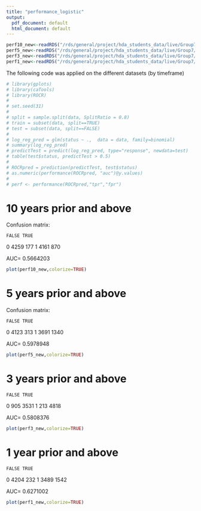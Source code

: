 ```yaml
---
title: "performance_logistic"
output:
  pdf_document: default
  html_document: default
---
```


```r
perf10_new<-readRDS("/rds/general/project/hda_students_data/live/Group7/General/Final/perf10_new.rds")
perf5_new<-readRDS("/rds/general/project/hda_students_data/live/Group7/General/Final/perf5_new.rds")
perf3_new<-readRDS("/rds/general/project/hda_students_data/live/Group7/General/Final/perf3_new.rds")
perf1_new<-readRDS("/rds/general/project/hda_students_data/live/Group7/General/Final/perf1_new.rds")
```


The following code was applied on the different datasets (by timeframe)

```r
# library(gplots)
# library(caTools)
# library(ROCR)
# 
# set.seed(31)
# 
# split = sample.split(data, SplitRatio = 0.8)
# train = subset(data, split==TRUE)
# test = subset(data, split==FALSE)
# 
# log_reg_pred = glm(status ~ .,  data = data, family=binomial)
# summary(log_reg_pred)
# predictTest = predict(log_reg_pred, type="response", newdata=test)
# table(test$status, predictTest > 0.5)
# 
# ROCRpred = prediction(predictTest, test$status)
# as.numeric(performance(ROCRpred, "auc")@y.values)
# 
# perf <- performance(ROCRpred,"tpr","fpr")
```


# 10 years prior and above

Confusion matrix:

    FALSE TRUE
  0  4259  177
  1  4161  870

AUC= 0.5664203


```r
plot(perf10_new,colorize=TRUE)
```
# 5 years prior and above 

 Confusion matrix: 
 
    FALSE TRUE
  0  4123  313
  1  3691 1340
  
  
AUC= 0.5978948

```r
plot(perf5_new,colorize=TRUE)
```

# 3 years prior and above 

    FALSE TRUE
  0   905 3531
  1   213 4818
  
AUC= 0.5808376


```r
plot(perf3_new,colorize=TRUE)
```
   
# 1 year prior and above

    FALSE TRUE
  0  4204  232
  1  3489 1542
  
AUC= 0.6271002


```r
plot(perf1_new,colorize=TRUE)
```
```r

```

